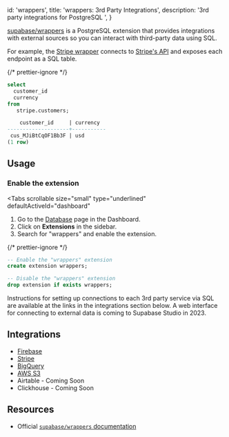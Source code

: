 
  id: 'wrappers',
  title: 'wrappers: 3rd Party Integrations',
  description: '3rd party integrations for PostgreSQL ',
}

[supabase/wrappers](https://supabase.github.io/wrappers/) is a PostgreSQL extension that provides integrations with external sources so you can interact with third-party data using SQL.

For example, the [Stripe wrapper](https://supabase.github.io/wrappers/stripe/) connects to [Stripe's API](https://stripe.com/docs/api) and exposes each endpoint as a SQL table.

{/* prettier-ignore */}
```sql
select
  customer_id
  currency
from
   stripe.customers;

    customer_id     | currency 
--------------------+-----------
 cus_MJiBtCqOF1Bb3F | usd      
(1 row)
```

## Usage

### Enable the extension

<Tabs
  scrollable
  size="small"
  type="underlined"
  defaultActiveId="dashboard"
>
<TabPanel id="dashboard" label="Dashboard">

1. Go to the [Database](https://app.supabase.com/project/_/database/tables) page in the Dashboard.
2. Click on **Extensions** in the sidebar.
3. Search for "wrappers" and enable the extension.

</TabPanel>
<TabPanel id="sql" label="SQL">

{/* prettier-ignore */}
```sql
-- Enable the "wrappers" extension
create extension wrappers;

-- Disable the "wrappers" extension
drop extension if exists wrappers;
```

</TabPanel>
</Tabs>

Instructions for setting up connections to each 3rd party service via SQL are available at the links in the integrations section below.
A web interface for connecting to external data is coming to Supabase Studio in 2023.

## Integrations

- [Firebase](https://supabase.github.io/wrappers/firebase/)
- [Stripe](https://supabase.github.io/wrappers/stripe/)
- [BigQuery](https://supabase.github.io/wrappers/bigquery/)
- [AWS S3](https://supabase.github.io/wrappers/s3/)
- Airtable - Coming Soon
- Clickhouse - Coming Soon

## Resources

- Official [`supabase/wrappers` documentation](https://supabase.github.io/wrappers/)


